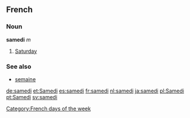 ==French==
===Noun===
'''samedi''' ''m''

# [[Saturday]]

===See also===
*[[semaine]]
[[Category:French days of the week]]

[[de:samedi]]
[[et:Samedi]]
[[es:samedi]]
[[fr:samedi]]
[[nl:samedi]]
[[ja:samedi]]
[[pl:Samedi]]
[[pt:Samedi]]
[[sv:samedi]]